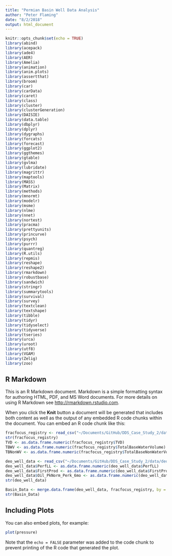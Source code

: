 ```yaml
---
title: "Permian Basin Well Data Analysis"
author: "Peter Flaming"
date: "8/2/2018"
output: html_document
---
```


```r
knitr::opts_chunk$set(echo = TRUE)
library(abind)
library(acepack)
library(ade4)
library(AER)
library(Amelia)
library(animation)
library(anim.plots)
library(assertthat)
library(broom)
library(car)
library(carData)
library(caret)
library(class)
library(cluster)
library(clusterGeneration)
library(DAISIE)
library(data.table)
library(dbplyr)
library(dplyr)
library(dygraphs)
library(forcats)
library(forecast)
library(ggplot2)
library(ggthemes)
library(gtable)
library(gvlma)
library(lubridate)
library(magrittr)
library(maptools)
library(MASS)
library(Matrix)
library(methods)
library(mnormt)
library(modelr)
library(msme)
library(nlme)
library(nnet)
library(nortest)
library(pracma)
library(prettyunits)
library(princurve)
library(psych)
library(purrr)
library(quantreg)
library(R.utils)
library(repmis)
library(reshape)
library(reshape2)
library(rmarkdown)
library(robustbase)
library(sandwich)
library(stringr)
library(summarytools)
library(survival)
library(survey)
library(textclean)
library(textshape)
library(tibble)
library(tidyr)
library(tidyselect)
library(tidyverse)
library(tseries)
library(urca)
library(uroot)
library(utf8)
library(VGAM)
library(Zelig)
library(zoo)
```

## R Markdown

This is an R Markdown document. Markdown is a simple formatting syntax for authoring HTML, PDF, and MS Word documents. For more details on using R Markdown see <http://rmarkdown.rstudio.com>.

When you click the **Knit** button a document will be generated that includes both content as well as the output of any embedded R code chunks within the document. You can embed an R code chunk like this:

```r
fracfocus_registry <- read_csv("~/Documents/GitHub/DDS_Case_Study_2/data/fracfocus_registry.csv")
str(fracfocus_registry)
TVD <- as.data.frame.numeric(fracfocus_registry$TVD)
TBWV <- as.data.frame.numeric(fracfocus_registry$TotalBaseWaterVolume)
TBNonWV <- as.data.frame.numeric(fracfocus_registry$TotalBaseNonWaterVolume)
```

```r
deo_well_data <- read_csv("~/Documents/GitHub/DDS_Case_Study_2/data/deo_well_data.csv")
deo_well_data$PerfLL <- as.data.frame.numeric(deo_well_data$PerfLL)
deo_well_data$FirstProd <- as.data.frame.numeric(deo_well_data$FirstProd)
deo_well_data$Oil_PkNorm_Perk_6mo <- as.data.frame.numeric(deo_well_data$Oil_PkNorm_Perk_6mo)
str(deo_well_data)
```

```r
Basin_Data <- merge.data.frame(deo_well_data, fracfocus_registry, by = intersect(x="API10", y="API10"))
str(Basin_Data)
```
## Including Plots

You can also embed plots, for example:

```r
plot(pressure)
```

Note that the `echo = FALSE` parameter was added to the code chunk to prevent printing of the R code that generated the plot.
